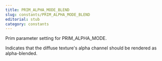 ```yaml
---
title: PRIM_ALPHA_MODE_BLEND
slug: constants/PRIM_ALPHA_MODE_BLEND
editorial: stub
category: constants
---
```


<LSLConstant name="PRIM_ALPHA_MODE_BLEND"/>

Prim parameter setting for PRIM_ALPHA_MODE.

Indicates that the diffuse texture's alpha channel should be rendered as alpha-blended.
